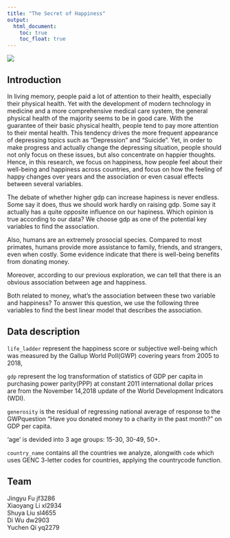 ```yaml
---
title: "The Secret of Happiness"
output: 
  html_document:
    toc: true
    toc_float: true
---
```


![](image/pikachu.png)

## Introduction
In living memory, people paid a lot of attention to their health, especially their physical health. Yet with the development of modern technology in medicine and a more comprehensive medical care system, the general physical health of the majority seems to be in good care. With the guarantee of their basic physical health, people tend to pay more attention to their mental health. This tendency drives the more frequent appearance of depressing topics such as “Depression” and “Suicide”. Yet, in order to make progress and actually change the depressing situation, people should not only focus on these issues, but also concentrate on happier thoughts. Hence, in this research, we focus on happiness, how people feel about their well-being and happiness across countries, and focus on how the feeling of happy changes over years and the association or even casual effects between several variables.  

The debate of whether higher gdp can increase hapiness is never endless. Some say it does, thus we should work hardly on raising gdp. Some say it actually has a quite opposite influence on our hapiness. Which opinion is true according to our data? We choose gdp as one of the potential key variables to find the association. 

Also, humans are an extremely prosocial species. Compared to most primates, humans provide more assistance to family, friends, and strangers, even when costly. Some evidence indicate that there is well-being benefits from donating money.

Moreover, according to our previous exploration, we can tell that there is an obvious association between age and happiness. 

Both related to money, what's the association between these two variable and happiness? To answer this question, we use the following three variables to find the best linear model that describes the association. 
 

## Data description


`life_ladder` represent the happiness score or subjective well-being which was measured by the Gallup World Poll(GWP) covering years from 2005 to 2018,

`gdp` represent the log transformation of statistics of GDP per capita in purchasing power parity(PPP) at constant 2011 international dollar prices are from the November 14,2018 update of the World Development Indicators (WDI).

`generosity` is the residual of regressing national average of response to the GWPquestion “Have you donated money to a charity in the past month?” on GDP per capita.

'age' is devided into 3 age groups: 15-30, 30-49, 50+.

`country_name` contains all the countries we analyze, alongwith `code` which uses GENC 3-letter codes for countries, applying the countrycode function.

## Team
Jingyu Fu jf3286  
Xiaoyang Li xl2934  
Shuya Liu sl4655  
Di Wu dw2903  
Yuchen Qi yq2279
